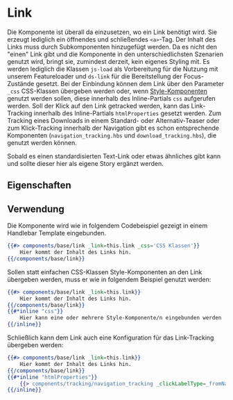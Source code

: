 
<Meta of={LinkStories} />

# Link

Die Komponente ist überall da einzusetzen, wo ein Link benötigt wird. Sie erzeugt lediglich ein öffnendes und schließendes
`<a>`-Tag. Der Inhalt des Links muss durch Subkomponenten hinzugefügt werden. Da es nicht den "einen" Link gibt und die Komponente
in den unterschiedlichsten Szenarien genutzt wird, bringt sie, zumindest derzeit, kein eigenes Styling mit.
Es werden lediglich die Klassen `js-load` als Vorbereitung für die Nutzung mit unserem Featureloader
und `ds-link` für die Bereitstellung der Focus-Zustände gesetzt. Bei der Einbindung können dem Link über den
Parameter `_css` CSS-Klassen übergeben werden oder, wenn [Style-Komponenten](?path=/docs/grundlegendes-konventionen-und-datenstrukturen--docs#setzen-kontextabhängiger-css-klassen-mit-style-komponenten)
genutzt werden sollen, diese innerhalb des Inline-Partials `css` aufgerufen werden.
Soll der Klick auf den Link getracked werden, kann das Link-Tracking innerhalb des Inline-Partials
`htmlProperties` gesetzt werden. Zum Tracking eines Downloads in einem Standard- oder Alternativ-Teaser
oder zum Klick-Tracking innerhalb der Navigation gibt es schon entsprechende Komponenten (`navigation_tracking.hbs` und `download_tracking.hbs`),
die genutzt werden können.

Sobald es einen standardisierten Text-Link oder etwas ähnliches gibt kann und sollte dieser hier als eigene Story ergänzt werden.

## Eigenschaften

<ArgsTable story="Spielplatz" />

## Verwendung

Die Komponente wird wie in folgendem Codebeispiel gezeigt in einem Handlebar Template eingebunden.

```handlebars
{{#> components/base/link _link=this.link _css='CSS Klassen'}}
    Hier kommt der Inhalt des Links hin.
{{/components/base/link}}
```

Sollen statt einfachen CSS-Klassen Style-Komponenten an den Link übergeben werden, muss er wie in folgendem Beispiel genutzt werden:

```handlebars
{{#> components/base/link _link=this.link}}
    Hier kommt der Inhalt des Links hin.
{{/components/base/link}}
{{#*inline "css"}}
    Hier kann eine oder mehrere Style-Komponente/n eingebunden werden
{{/inline}}
```

Schließlich kann dem Link auch eine Konfiguration für das Link-Tracking übergeben werden:

```handlebars
{{#> components/base/link _link=this.link}}
    Hier kommt der Inhalt des Links hin.
{{/components/base/link}}
{{#*inline "htmlProperties"}}
    {{> components/tracking/navigation_tracking _clickLabelType=_fromNav-adjust_context _clickLabelPrefix1=_parent-adjust_context clickLabelPrefix2=this.link.content.text}}
{{/inline}}
```

